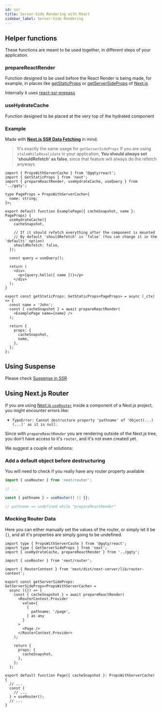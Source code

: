 ```yaml
---
id: ssr
title: Server-Side Rendering with React
sidebar_label: Server-Side Rendering
---
```


## Helper functions

These functions are meant to be used together, in different steps of your application.

### prepareReactRender

Function designed to be used before the React Render is being made, for example, in places like [getStaticProps](https://nextjs.org/docs/basic-features/data-fetching#getstaticprops-static-generation) or [getServerSideProps](https://nextjs.org/docs/basic-features/data-fetching#getserversideprops-server-side-rendering) of [Next.js](https://nextjs.org/)

Internally it uses [react-ssr-prepass](https://github.com/FormidableLabs/react-ssr-prepass)

### useHydrateCache

Function designed to be placed at the very top of the hydrated component

### Example

Made with **[Next.js SSR Data Fetching](https://nextjs.org/docs/basic-features/data-fetching)** in mind.

> It's exactly the same usage for `getServerSideProps`
> If you are using `staleWhileRevalidate` in your application, **You should always set 'shouldRefetch' as false**, since that feature will always do the refetch anyways.

```tsx
import { PropsWithServerCache } from '@gqty/react';
import { GetStaticProps } from 'next';
import { prepareReactRender, useHydrateCache, useQuery } from '../gqty';

type PageProps = PropsWithServerCache<{
  name: string;
}>;

export default function ExamplePage({ cacheSnapshot, name }: PageProps) {
  useHydrateCache({
    cacheSnapshot,

    // If it should refetch everything after the component is mounted
    // By default 'shouldRefetch' is `false` (You can change it in the 'defaults' option)
    shouldRefetch: false,
  });

  const query = useQuery();

  return (
    <div>
      <p>{query.hello({ name })}</p>
    </div>
  );
}

export const getStaticProps: GetStaticProps<PageProps> = async (_ctx) => {
  const name = 'John';
  const { cacheSnapshot } = await prepareReactRender(
    <ExamplePage name={name} />
  );

  return {
    props: {
      cacheSnapshot,
      name,
    },
  };
};
```

## Using Suspense

Please check [Suspense in SSR](/docs/react/suspense#suspense-in-ssr)

## Using Next.js Router

If you are using [Next.js `useRouter`](https://nextjs.org/docs/api-reference/next/router) inside a component of a Next.js project, you might encounter errors like:

- `TypeError: Cannot destructure property 'pathname' of 'Object(...)(...)' as it is null.`

Since with `prepareReactRender` you are rendering outside of the Next.js tree, you don't have access to it's `router`, and it's not even created yet.

We suggest a couple of solutions:

### Add a default object before destructuring

You will need to check if you really have any router property available

```ts
import { useRouter } from 'next/router';

// ...

const { pathname } = useRouter() || {};

// pathname == undefined while "prepareReactRender"
```

### Mocking Router Data

Here you can either manually set the values of the router, or simply let it be `{}`, and all it's properties are simply going to be undefined.

```tsx
import type { PropsWithServerCache } from '@gqty/react';
import type { GetServerSideProps } from 'next';
import { useHydrateCache, prepareReactRender } from '../gqty';

import { useRouter } from 'next/router';

import { RouterContext } from 'next/dist/next-server/lib/router-context';

export const getServerSideProps: GetServerSideProps<PropsWithServerCache> =
  async ({}) => {
    const { cacheSnapshot } = await prepareReactRender(
      <RouterContext.Provider
        value={
          {
            pathname: '/page',
          } as any
        }
      >
        <Page />
      </RouterContext.Provider>
    );

    return {
      props: {
        cacheSnapshot,
      },
    };
  };

export default function Page({ cacheSnapshot }: PropsWithServerCache) {
  // ...
  const {
    // ...
  } = useRouter();
  // ...
}
```
